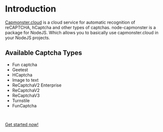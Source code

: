 # Introduction

[Capmonster.cloud](https://capmonster.cloud) is a cloud service for automatic recognition
of reCAPTCHA, hCaptcha and other types of captchas.
node-capmonster is a package for NodeJS.
Which allows you to basically use capmonster.cloud in your NodeJS projects.

## Available Captcha Types

-   Fun captcha
-   Geetest
-   HCaptcha
-   Image to text
-   ReCaptchaV2 Enterprise
-   ReCaptchaV2
-   ReCaptchaV3
-   Turnstile
-   FunCaptcha

<br />

[Get started now!](/getting-started)
